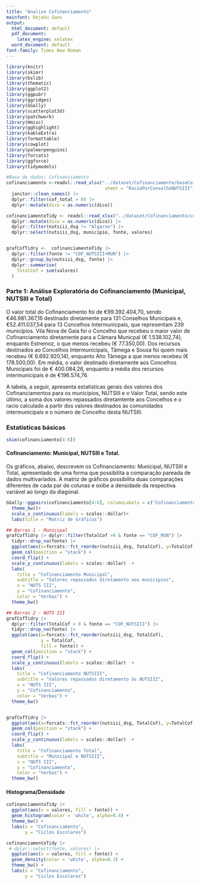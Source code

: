 ```yaml
---
title: "Analise Cofinanciamento"
mainfont: DejaVu Sans
output:
  html_document: default
  pdf_document:
    latex_engine: xelatex
  word_document: default
font-family: Times New Roman
---
```


```r
library(knitr)
library(skimr)
library(bslib)
library(thematic)
library(ggplot2)
library(ggpubr)
library(ggridges)
library(GGally)
library(scatterplot3d)
library(patchwork)
library(Hmisc)
library(gghighlight)
library(kableExtra)
library(formattable)
library(cowplot)
library(palmerpenguins)
library(forcats)
library(ggforce)
library(tidymodels)

```


```r
#Base de dados: Cofinanciamento
cofinanciamento <-readxl::read_xlsx("../dataset/Cofinanciamento/baseCofGeral.xlsx",
                                     sheet = "RacioPorConselhoNUTSIII") |>
  janitor::clean_names() |>
  dplyr::filter(cof_total > 0) |> 
  dplyr::mutate(dico = as.numeric(dico))

cofinanciamentoTidy <- readxl::read_xlsx("../dataset/Cofinanciamento/cofttTidy.xlsx") |> janitor::clean_names() |>
  dplyr::mutate(dico = as.numeric(dico)) |> 
  dplyr::filter(nutsiii_dsg != "Algarve") |>
  dplyr::select(nutsiii_dsg, municipio, fonte, valores)


grafCofTidry <-  cofinanciamentoTidy |>
  dplyr::filter(fonte != "COF_NUTSIII+MUN") |>
  dplyr::group_by(nutsiii_dsg, fonte) |>
  dplyr::summarise(
    TotalCof = sum(valores)
  )

```

### Parte 1: Análise Exploratória do Cofinanciamento (Municipal, NUTSIII e Total)

O valor total do Cofinanciamento foi de €99.392.404,70, sendo €46.981.367,16 destinado diretamente para 131 Conselhos Municipais e, €52.411.037,54 para 13 Concelhos Intermunicpais, que representam 239 municípios. Vila Nova de Gaia foi o Concelho que recebeu o maior valor de Cofinanciamento diretamente para a Câmara Municpal (€ 1.538.102,74), enquanto Estremoz, o que menos recebeu (€ 77.350,00). Dos recursos destinados ao Concelhos Intermunicipais, Tãmega e Sousa foi quem mais recebeu (€ 6.692.920,14), enquanto Alto Tâmega a que menos recebeu (€ 178.500,00). Em média, o valor destinado diretamente aos Concelhos Municipais foi de € 400.084,26, enquanto a média dos recursos intermunicipais é de €196.574,76. 

A tabela, a seguir, apresenta estatísticas gerais dos valores dos Cofinanciamentos para os municípios, NUTSIII e o Valor Total, sendo este último, a soma dos valores repassados diretamtente aos Concelhos e o racio calculado a partir dos valores destinados às comunidades intermunicipais e o número de Concelho desta NUTSIII.

### Estatísticas básicas

```r

skim(cofinanciamento[4:6]) 

```

#### Cofinanciamento: Municipal, NUTSIII e Total.

Os gráficos, abaixo, descrevem os Cofinanciamento: Municipal, NUTSIII e Total, apresentado de uma forma que possibilita a  comparação pareada de dados multivariados. A matriz de gráficos possibilita duas comparações diferentes de cada par de colunas e exibe a densidade da respectiva variável ao longo da diagonal.

```r

GGally::ggpairs(cofinanciamento[4:6], columnLabels = c("Cofinanciamento Municipal", "Cofinanciamento NUTSIII", "Cofinanciamento Total")) + 
  theme_bw()+
  scale_x_continuous(labels = scales::dollar)+
  labs(title = "Matriz de Gráficos")

## Barras 1 - Municipal
grafCofTidry |> dplyr::filter(TotalCof >0 & fonte == "COF_MUN") |>
  tidyr::drop_na(fonte) |>
  ggplot(aes(x=forcats::fct_reorder(nutsiii_dsg, TotalCof), y=TotalCof, fill=fonte)) +
  geom_col(position = "stack") +
  coord_flip() +
  scale_y_continuous(labels = scales::dollar)  +
  labs(
    title = "Cofinanciamento Municipal",
    subtitle = "Valores repassados diretamento aos municípios",
    x = "NUTS III",
    y = "Cofinanciamento",
    color = "Verbas") +
  theme_bw()

## Barras 2 - NUTS III
grafCofTidry |> 
  dplyr::filter(TotalCof > 0 & fonte == "COF_NUTSIII") |>
  tidyr::drop_na(fonte) |>
  ggplot(aes(x=forcats::fct_reorder(nutsiii_dsg, TotalCof), 
             y = TotalCof, 
             fill = fonte)) +
  geom_col(position = "stack") +
  coord_flip() +
  scale_y_continuous(labels = scales::dollar)  +
  labs(
    title = "Cofinanciamento NUTSIII",
    subtitle = "Valores repassados diretamento às NUTSIII",
    x = "NUTS III",
    y = "Cofinanciamento",
    color = "Verbas") +
  theme_bw()


grafCofTidry |>
  ggplot(aes(x=forcats::fct_reorder(nutsiii_dsg, TotalCof), y=TotalCof, fill=fonte)) +
  geom_col(position = "stack") +
  coord_flip() +
  scale_y_continuous(labels = scales::dollar)  +
  labs(
    title = "Cofinanciamento Total",
    subtitle = "Municipal e NUTSIII",
    x = "NUTS III",
    y = "Cofinanciamento",
    color = "Verbas") +
  theme_bw()
```

#### Histograma/Densidade

```r
cofinanciamentoTidy |> 
  ggplot(aes(x = valores, fill = fonte)) +
  geom_histogram(color = 'white', alpha=0.4) +
  theme_bw() +
  labs(x = "Cofinanciamento",
       y = "Ciclos Escolares") 

cofinanciamentoTidy |> 
 # dplyr::select(fonte, valores) |> 
  ggplot(aes(x = valores, fill = fonte)) +
  geom_density(color = 'white', alpha=0.3) +
  theme_bw() +
  labs(x = "Cofinanciamento",
       y = "Ciclos Escolares") 


```

